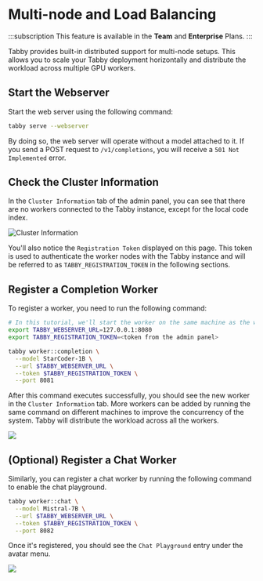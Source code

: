 
# Multi-node and Load Balancing

:::subscription
This feature is available in the **Team** and **Enterprise** Plans.
:::

Tabby provides built-in distributed support for multi-node setups. This allows you to scale your Tabby deployment horizontally and distribute the workload across multiple GPU workers.

## Start the Webserver

Start the web server using the following command:

```bash
tabby serve --webserver
```

By doing so, the web server will operate without a model attached to it. If you send a POST request to `/v1/completions`, you will receive a `501 Not Implemented` error.

## Check the Cluster Information

In the `Cluster Information` tab of the admin panel, you can see that there are no workers connected to the Tabby instance, except for the local code index.

![Cluster Information](./cluster-information.png)

You'll also notice the `Registration Token` displayed on this page. This token is used to authenticate the worker nodes with the Tabby instance and will be referred to as `TABBY_REGISTRATION_TOKEN` in the following sections.

## Register a Completion Worker

To register a worker, you need to run the following command:

```bash
# In this tutorial, we'll start the worker on the same machine as the web server.
export TABBY_WEBSERVER_URL=127.0.0.1:8080
export TABBY_REGISTRATION_TOKEN=<token from the admin panel>

tabby worker::completion \
  --model StarCoder-1B \
  --url $TABBY_WEBSERVER_URL \
  --token $TABBY_REGISTRATION_TOKEN \
  --port 8081
```

After this command executes successfully, you should see the new worker in the `Cluster Information` tab.
More workers can be added by running the same command on different machines to improve the concurrency of the system.
Tabby will distribute the workload across all the workers.

<img src={CompletionWorkerUrl} width={720} />

## (Optional) Register a Chat Worker

Similarly, you can register a chat worker by running the following command to enable the chat playground.

```bash
tabby worker::chat \
  --model Mistral-7B \
  --url $TABBY_WEBSERVER_URL \
  --token $TABBY_REGISTRATION_TOKEN \
  --port 8082
```

Once it's registered, you should see the `Chat Playground` entry under the avatar menu.

<img src={ChatPlaygroundUrl} width={360} />